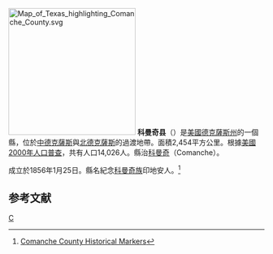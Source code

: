 {{noteTA
|T=zh-hans:科曼奇县 (得克萨斯州);zh-hk:科曼奇縣 (德克薩斯州);zh-tw:科曼奇郡 (德克薩斯州);
|1=zh-hans:县;zh-hk:縣;zh-tw:郡;
}}
{{Otheruses|科曼奇縣|subject=美國德克薩斯州的一個縣|other=同名的縣}}
[[File:Map_of_Texas_highlighting_Comanche_County.svg|250px]]
'''科曼奇县'''（{{lang-en|Comanche County}}）是[[美國|美國]][[德克薩斯州|德克薩斯州]]的一個縣，位於[[中德克薩斯|中德克薩斯]]與[[北德克薩斯|北德克薩斯]]的過渡地帶。面積2,454平方公里。根據[[美國2000年人口普查|美國2000年人口普查]]，共有人口14,026人。縣治[[科曼奇_(德克薩斯州)|科曼奇]]（Comanche）。

成立於1856年1月25日。縣名紀念[[科曼奇族|科曼奇族]]印地安人。<ref>[http://www.forttours.com/pages/hmcomanche.asp#County Comanche County Historical Markers]</ref>

== 参考文献 ==
<div class="references-small">
<references />
</div>
{{texas-stub}}
{{texas}}

[[Category:得克萨斯州行政区划|C]]